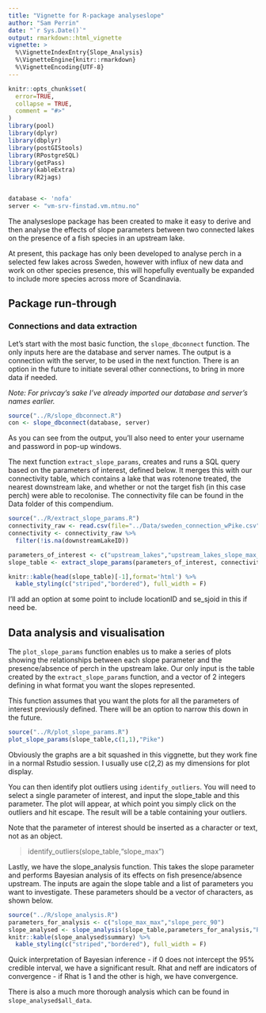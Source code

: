 ```yaml
---
title: "Vignette for R-package analyseslope"
author: "Sam Perrin"
date: "`r Sys.Date()`"
output: rmarkdown::html_vignette
vignette: >
  %\VignetteIndexEntry{Slope_Analysis}
  %\VignetteEngine{knitr::rmarkdown}
  %\VignetteEncoding{UTF-8}
---
```


```r
knitr::opts_chunk$set(
  error=TRUE,
  collapse = TRUE,
  comment = "#>"
)
library(pool)
library(dplyr)
library(dbplyr)
library(postGIStools)
library(RPostgreSQL)
library(getPass)
library(kableExtra)
library(R2jags)


database <- 'nofa'
server <- "vm-srv-finstad.vm.ntnu.no"
```

The analyseslope package has been created to make it easy to derive and then analyse the effects of slope parameters between two connected lakes on the presence of a fish species in an upstream lake. 

At present, this package has only been developed to analyse perch in a selected few lakes across Sweden, however with influx of new data and work on other species presence, this will hopefully eventually be expanded to include more species across more of Scandinavia.

## Package run-through

### Connections and data extraction

Let's start with the most basic function, the `slope_dbconnect` function. The only inputs here are the database and server names. The output is a connection with the server, to be used in the next function. There is an option in the future to initiate several other connections, to bring in more data if needed.

*Note: For privcay's sake I've already imported our database and server's names earlier.*

``` r
source("../R/slope_dbconnect.R")
con <- slope_dbconnect(database, server)
```

As you can see from the output, you'll also need to enter your username and password in pop-up windows.

The next function `extract_slope_params`, creates and runs a SQL query based on the parameters of interest, defined below. It merges this with our connectivity table, which contains a lake that was rotenone treated, the nearest downstream lake, and whether or not the target fish (in this case perch) were able to recolonise. The connectivity file can be found in the Data folder of this compendium.

``` r
source("../R/extract_slope_params.R")
connectivity_raw <- read.csv(file="../Data/sweden_connection_wPike.csv",sep=',',header=T)
connectivity <- connectivity_raw %>% 
  filter(!is.na(downstreamLakeID))
```


``` r
parameters_of_interest <- c("upstream_lakes","upstream_lakes_slope_max_max","upstream_lakes_slope_perc_90")
slope_table <- extract_slope_params(parameters_of_interest, connectivity, con$con)
```

``` r

knitr::kable(head(slope_table)[-1],format='html') %>%
  kable_styling(c("striped","bordered"), full_width = F)
```


I'll add an option at some point to include locationID and se_sjoid in this if need be.


## Data analysis and visualisation

The `plot_slope_params` function enables us to make a series of plots showing the relationships between each slope parameter and the presence/absence of perch in the upstream lake. Our only input is the table created by the `extract_slope_params` function, and a vector of 2 integers defining in what format you want the slopes represented.

This function assumes that you want the plots for all the parameters of interest previously defined. There will be an option to narrow this down in the future.

```r
source("../R/plot_slope_params.R")
plot_slope_params(slope_table,c(1,1),"Pike")
```

Obviously the graphs are a bit squashed in this viggnette, but they work fine in a normal Rstudio session. I usually use c(2,2) as my dimensions for plot display.

You can then identify plot outliers using `identify_outliers`. You will need to select a single parameter of interest, and input the slope_table and this parameter. The plot will appear, at which point you simply click on the outliers and hit escape. The result will be a table containing your outliers.

Note that the parameter of interest should be inserted as a character or text, not as an object.

> identify_outliers(slope_table,"slope_max")

Lastly, we have the slope_analysis function. This takes the slope parameter and performs Bayesian analysis of its effects on fish presence/absence upstream.  The inputs are again the slope table and a list of parameters you want to investigate. These parameters should be a vector of characters, as shown below.

```r
source("../R/slope_analysis.R")
parameters_for_analysis <- c("slope_max_max","slope_perc_90")
slope_analysed <- slope_analysis(slope_table,parameters_for_analysis,"Pike")
knitr::kable(slope_analysed$summary) %>%
  kable_styling(c("striped","bordered"), full_width = F)
```

Quick interpretation of Bayesian inference - if 0 does not intercept the 95% credible interval, we have a significant result. Rhat and neff are indicators of convergence - if Rhat is 1 and the other is high, we have convergence.

There is also a much more thorough analysis which can be found in `slope_analysed$all_data`.
